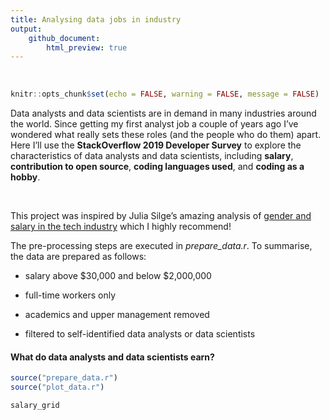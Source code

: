 ```yaml
---
title: Analysing data jobs in industry
output:
    github_document:
        html_preview: true
---
```

<br>

```r
knitr::opts_chunk$set(echo = FALSE, warning = FALSE, message = FALSE)
```

Data analysts and data scientists are in demand in many industries around the world. Since getting my first analyst job a couple of years ago I've wondered what really sets these roles (and the people who do them) apart. Here I'll use the **StackOverflow 2019 Developer Survey** to explore the characteristics of data analysts and data scientists, including **salary**, **contribution to open source**, **coding languages used**, and **coding as a hobby**. 

<br>

This project was inspired by Julia Silge's amazing analysis of [gender and salary in the tech industry](https://juliasilge.com/blog/salary-gender/) which I highly recommend! 

The pre-processing steps are executed in *prepare_data.r*. To summarise, the data are prepared as follows:

* salary above \$30,000 and below \$2,000,000
    
* full-time workers only
    
* academics and upper management removed

* filtered to self-identified data analysts or data scientists

#### What do data analysts and data scientists earn?



```r
source("prepare_data.r")
source("plot_data.r")

salary_grid
```

